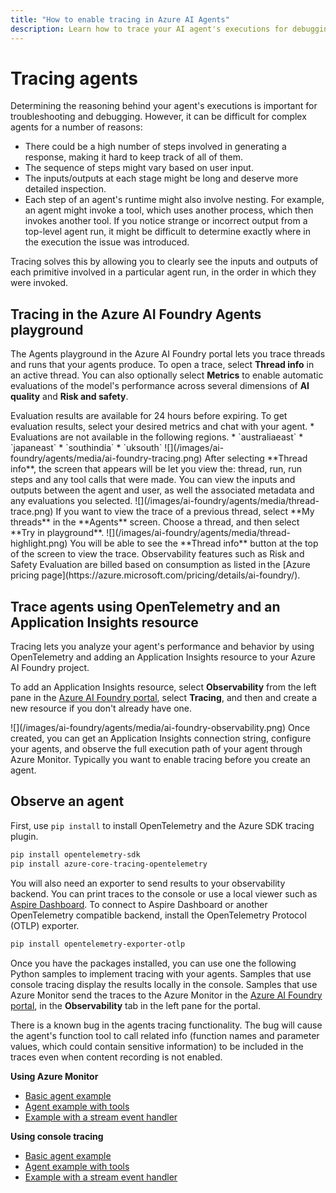 ```yaml
---
title: "How to enable tracing in Azure AI Agents"
description: Learn how to trace your AI agent's executions for debugging and evaluation.
---
```


# Tracing agents

Determining the reasoning behind your agent's executions is important for troubleshooting and debugging. However, it can be difficult for complex agents for a number of reasons:
* There could be a high number of steps involved in generating a response, making it hard to keep track of all of them.
* The sequence of steps might vary based on user input.
* The inputs/outputs at each stage might be long and deserve more detailed inspection.
* Each step of an agent's runtime might also involve nesting. For example, an agent might invoke a tool, which uses another process, which then invokes another tool. If you notice strange or incorrect output from a top-level agent run, it might be difficult to determine exactly where in the execution the issue was introduced.

Tracing solves this by allowing you to clearly see the inputs and outputs of each primitive involved in a particular agent run, in the order in which they were invoked.

## Tracing in the Azure AI Foundry Agents playground

The Agents playground in the Azure AI Foundry portal lets you trace threads and runs that your agents produce. To open a trace, select **Thread info** in an active thread. You can also optionally select **Metrics** to enable automatic evaluations of the model's performance across several dimensions of **AI quality** and **Risk and safety**. 

<Note>
Evaluation results are available for 24 hours before expiring. To get evaluation results, select your desired metrics and chat with your agent.
* Evaluations are not available in the following regions.
    * `australiaeast`
    * `japaneast`
    * `southindia`
    * `uksouth`
</Note>

<Frame>
    ![](/images/ai-foundry/agents/media/ai-foundry-tracing.png)
</Frame>
After selecting **Thread info**, the screen that appears will be let you view the: thread, run, run steps and any tool calls that were made. You can view the inputs and outputs between the agent and user, as well the associated metadata and any evaluations you selected.

<Frame>
    ![](/images/ai-foundry/agents/media/thread-trace.png)
</Frame>
<Tip>
If you want to view the trace of a previous thread, select **My threads** in the **Agents** screen. Choose a thread, and then select **Try in playground**.
<Frame>
    ![](/images/ai-foundry/agents/media/thread-highlight.png)
</Frame>
You will be able to see the **Thread info** button at the top of the screen to view the trace. 
</Tip>

<Note>
Observability features such as Risk and Safety Evaluation are billed based on consumption as listed in the [Azure pricing page](https://azure.microsoft.com/pricing/details/ai-foundry/).
</Note>


## Trace agents using OpenTelemetry and an Application Insights resource

Tracing lets you analyze your agent's performance and behavior by using OpenTelemetry and adding an Application Insights resource to your Azure AI Foundry project. 

To add an Application Insights resource, select **Observability** from the left pane in the [Azure AI Foundry portal](https://ai.azure.com/?cid=learnDocs), select **Tracing**, and then and create a new resource if you don't already have one.

<Frame>
    ![](/images/ai-foundry/agents/media/ai-foundry-observability.png)
</Frame>
Once created, you can get an Application Insights connection string, configure your agents, and observe the full execution path of your agent through Azure Monitor. Typically you want to enable tracing before you create an agent.

## Observe an agent

First, use `pip install` to install OpenTelemetry and the Azure SDK tracing plugin.

```bash
pip install opentelemetry-sdk
pip install azure-core-tracing-opentelemetry
```

You will also need an exporter to send results to your observability backend. You can print traces to the console or use a local viewer such as [Aspire Dashboard](/dotnet/aspire/fundamentals/dashboard/standalone?tabs=bash). To connect to Aspire Dashboard or another OpenTelemetry compatible backend, install the OpenTelemetry Protocol (OTLP) exporter.

```bash
pip install opentelemetry-exporter-otlp
```

Once you have the packages installed, you can use one the following Python samples to implement tracing with your agents. Samples that use console tracing display the results locally in the console. Samples that use Azure Monitor send the traces to the Azure Monitor in the [Azure AI Foundry portal](https://ai.azure.com/?cid=learnDocs), in the **Observability** tab in the left pane for the portal.

<Note>
There is a known bug in the agents tracing functionality. The bug will cause the agent's function tool to call related info (function names and parameter values, which could contain sensitive information) to be included in the traces even when content recording is not enabled.
</Note>

**Using Azure Monitor**
* [Basic agent example](https://github.com/Azure/azure-sdk-for-python/blob/main/sdk/ai/azure-ai-agents/samples/agents_telemetry/sample_agents_basics_with_azure_monitor_tracing.py)  
* [Agent example with tools](https://github.com/Azure/azure-sdk-for-python/blob/main/sdk/ai/azure-ai-agents/samples/agents_telemetry/sample_agents_toolset_with_azure_monitor_tracing.py)
* [Example with a stream event handler](https://github.com/Azure/azure-sdk-for-python/blob/main/sdk/ai/azure-ai-agents/samples/agents_telemetry/sample_agents_stream_eventhandler_with_azure_monitor_tracing.py)

**Using console tracing**
* [Basic agent example](https://github.com/Azure/azure-sdk-for-python/blob/main/sdk/ai/azure-ai-agents/samples/agents_telemetry/sample_agents_basics_with_console_tracing.py)
* [Agent example with tools](https://github.com/Azure/azure-sdk-for-python/blob/main/sdk/ai/azure-ai-agents/samples/agents_telemetry/sample_agents_toolset_with_console_tracing.py)
* [Example with a stream event handler](https://github.com/Azure/azure-sdk-for-python/blob/main/sdk/ai/azure-ai-agents/samples/agents_telemetry/sample_agents_stream_eventhandler_with_console_tracing.py)
